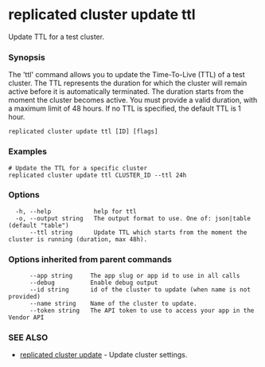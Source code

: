 # replicated cluster update ttl

Update TTL for a test cluster.

### Synopsis

The 'ttl' command allows you to update the Time-To-Live (TTL) of a test cluster. The TTL represents the duration for which the cluster will remain active before it is automatically terminated. The duration starts from the moment the cluster becomes active. You must provide a valid duration, with a maximum limit of 48 hours. If no TTL is specified, the default TTL is 1 hour.

```
replicated cluster update ttl [ID] [flags]
```

### Examples

```
# Update the TTL for a specific cluster
replicated cluster update ttl CLUSTER_ID --ttl 24h
```

### Options

```
  -h, --help            help for ttl
  -o, --output string   The output format to use. One of: json|table (default "table")
      --ttl string      Update TTL which starts from the moment the cluster is running (duration, max 48h).
```

### Options inherited from parent commands

```
      --app string     The app slug or app id to use in all calls
      --debug          Enable debug output
      --id string      id of the cluster to update (when name is not provided)
      --name string    Name of the cluster to update.
      --token string   The API token to use to access your app in the Vendor API
```

### SEE ALSO

* [replicated cluster update](replicated-cli-cluster-update)	 - Update cluster settings.

